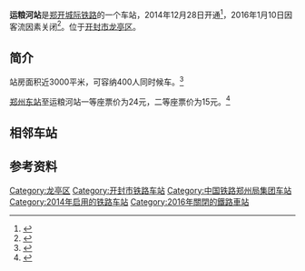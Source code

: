 {{Infobox China railway station 
|车站名称 = 运粮河站
|图片 = 20210902 Yunlianghe Railway Station.jpg
|图片介绍 = 
|车站拼音 = Yunlianghe
|英文名称 = Yunlianghe Railway Station
|车站代码 = 
|电报码 = 
|拼音码 = 
|车站功能 = 城际客运站
|始建时间 = 
|开通运营 = 2014年12月28日
|closed = 2016年9月10日
|status = 停运中
|车站位置 = {{PRC}}[[河南省|河南省]][[开封市|开封市]][[龙亭区|龙亭区]]
|坐标 = 
|归属 = [[中国铁路郑州局集团|中国铁路郑州局集团]]
|线路 = [[郑开城际铁路|郑开城际铁路]]
|等级 = 
|使用状态 = 停运中
|股道数目 = 4
|正线 = 2
|到发线 = 2
|月台数目 = 2
|侧式站台 = 2
|岛式站台 = 
|站台面 = 
}}

'''运粮河站'''是[[郑开城际铁路|郑开城际铁路]]的一个车站，2014年12月28日开通<ref >{{cite web|url=http://news.xinhuanet.com/local/2014-12/29/c_127344119.htm | language= | title=郑开城际铁路28日开通 河南正式进入“四铁时代” |publisher=中国青年网 |date=2014年12月29日 |accessdate= }}</ref>，2016年1月10日因客流因素关闭<ref>{{cite news|title=郑开城际铁路关了两个车站 开通一年客流太少|url=http://news.dahe.cn/2016/01-12/106304813.html|publisher=大河网|date=2016-01-12}}</ref>。位于[[开封市|开封市]][[龙亭区|龙亭区]]。

== 简介 ==
站房面积近3000平米，可容纳400人同时候车。<ref >{{cite web|url=http://henan.sina.com.cn/news/m/2014-10-14/0758-165903.html | language= | title=郑开城际铁路已具备联调联试条件 计划年底开通 |publisher=东方今报 |date=2014年10月14日 |accessdate= }}</ref>

[[郑州东站|郑州东站]]至运粮河站一等座票价为24元，二等座票价为15元。<ref >{{cite web|url=http://news.youth.cn/preview/news.youth.cn/jsxw/201412/t20141225_6336659.htm | language= | title=郑开城铁票价出炉 到郑信路站绿博园站都是7元 |publisher=大河网-河南商报 |date=2014-12-25 |accessdate= }}</ref>

== 相邻车站 ==
{{s-rail-start}}
{{s-rail|title=CR}}
{{s-inop|[[绿博园站_(中国铁路)|绿博园站]]|[[郑州东站|郑州东]]方向}}
{{s-line|[[郑开城际铁路|郑开城际铁路]]<br />运粮河站}}
{{s-inop|[[宋城路站|宋城路站]]|[[宋城路站|宋城路]]方向}}
{{end box}}

== 参考资料 ==
{{reflist}}

{{郑开城际铁路}}

{{DEFAULTSORT:}}
[[Category:龙亭区|Category:龙亭区]]
[[Category:开封市铁路车站|Category:开封市铁路车站]]
[[Category:中国铁路郑州局集团车站|Category:中国铁路郑州局集团车站]]
[[Category:2014年启用的铁路车站|Category:2014年启用的铁路车站]]
[[Category:2016年關閉的鐵路車站|Category:2016年關閉的鐵路車站]]
{{铁路车站小作品}}